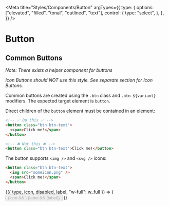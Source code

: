 
<Meta
  title="Styles/Components/Button"
  argTypes={{
    type: {
      options: ["elevated", "filled", "tonal", "outlined", "text"],
      control: {
        type: "select",
      },
    },
  }}
/>

# Button

## Common Buttons

_Note: There exists a <LinkTo kind="components-button">helper component for buttons</LinkTo>_

_Icon Buttons should NOT use this style. See separate section for Icon Buttons._

Common buttons are created using the `.btn` class and `.btn-${variant}` modifiers.
The expected target element is `button`.

Direct children of the `button` element must be contained in an element:

```html
<!-- ✅ Do this ✅ -->
<button class="btn btn-text">
  <span>Click me!</span>
</button>

<!-- ❌ Not this ❌ -->
<button class="btn btn-text">Click me!</button>
```

The button supports `<img />` and `<svg />` icons:

```html
<button class="btn btn-text">
  <img src="someicon.png" />
  <span>Click me!</span>
</button>
```

<Canvas>
  <Story
    name="Common"
    args={{
      type: "elevated",
      icon: false,
      disabled: false,
      "w-full": false,
      label: "Click me!",
    }}
  >
    {({ type, icon, disabled, label, "w-full": w_full }) => (
      <button
        className={classNames("btn", `btn-${type}`, {
          "w-full": w_full,
        })}
        disabled={disabled}
      >
        {icon && <Plus />}
        {label && <span>{label}</span>}
      </button>
    )}
  </Story>
</Canvas>
